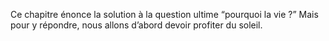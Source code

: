 
Ce chapitre énonce la solution à la question ultime "pourquoi la vie ?"
Mais pour y répondre, nous allons d'abord devoir profiter du soleil.
